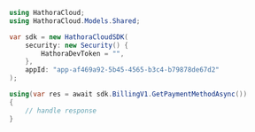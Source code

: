 ```csharp GetPaymentMethod.cs
using HathoraCloud;
using HathoraCloud.Models.Shared;

var sdk = new HathoraCloudSDK(
    security: new Security() {
        HathoraDevToken = "",
    },
    appId: "app-af469a92-5b45-4565-b3c4-b79878de67d2"
);

using(var res = await sdk.BillingV1.GetPaymentMethodAsync())
{
    // handle response
}
```
